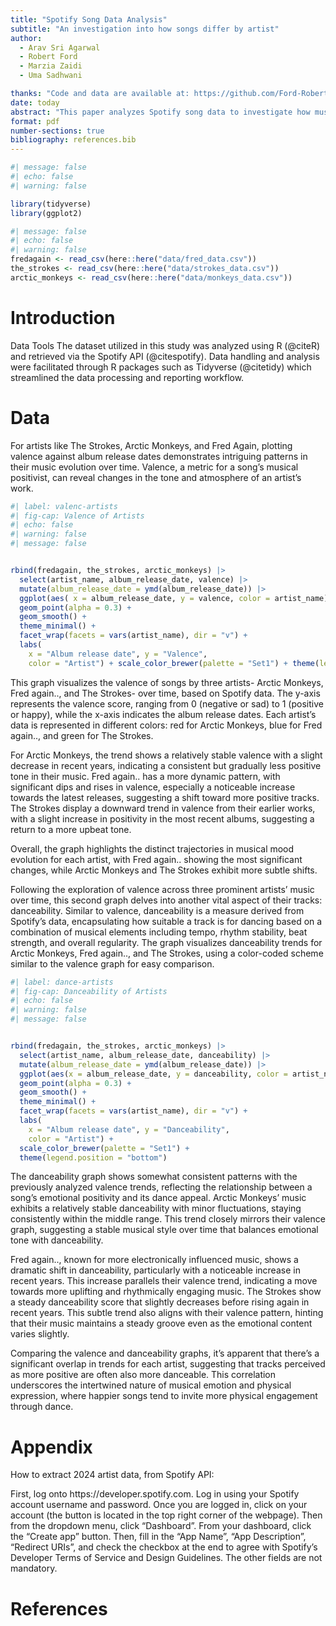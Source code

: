```yaml
---
title: "Spotify Song Data Analysis"
subtitle: "An investigation into how songs differ by artist"
author: 
  - Arav Sri Agarwal
  - Robert Ford
  - Marzia Zaidi
  - Uma Sadhwani

thanks: "Code and data are available at: https://github.com/Ford-Robert/spotify_songs"
date: today
abstract: "This paper analyzes Spotify song data to investigate how musical characteristics, such as valence and danceability, differ between three artists: Arctic Monkeys, Fred again.., and The Strokes. Using data retrieved from the Spotify API and analyzed in R, trends in emotional tone and danceability over time are visualized for each artist. The results show unique patterns in music evolution, with Fred again.. exhibiting the most dynamic changes, while Arctic Monkeys and The Strokes display more stable trajectories. These findings highlight the relationship between a song’s emotional positivity and its physical dance appeal."
format: pdf
number-sections: true
bibliography: references.bib
---
```


```r
#| message: false
#| echo: false
#| warning: false

library(tidyverse)
library(ggplot2)
```


```r
#| message: false
#| echo: false
#| warning: false
fredagain <- read_csv(here::here("data/fred_data.csv"))
the_strokes <- read_csv(here::here("data/strokes_data.csv"))
arctic_monkeys <- read_csv(here::here("data/monkeys_data.csv"))
```


# Introduction
Data Tools
The dataset utilized in this study was analyzed using R (@citeR) and retrieved via the Spotify API (@citespotify). Data handling and analysis were facilitated through R packages such as Tidyverse (@citetidy) which streamlined the data processing and reporting workflow.



# Data {#sec-data}

For artists like The Strokes, Arctic Monkeys, and Fred Again, plotting valence against album release dates demonstrates intriguing patterns in their music evolution over time. Valence, a metric for a song's musical positivist, can reveal changes in the tone and atmosphere of an artist's work. 

```r
#| label: valenc-artists
#| fig-cap: Valence of Artists
#| echo: false
#| warning: false
#| message: false


rbind(fredagain, the_strokes, arctic_monkeys) |> 
  select(artist_name, album_release_date, valence) |> 
  mutate(album_release_date = ymd(album_release_date)) |> 
  ggplot(aes( x = album_release_date, y = valence, color = artist_name)) + 
  geom_point(alpha = 0.3) + 
  geom_smooth() + 
  theme_minimal() + 
  facet_wrap(facets = vars(artist_name), dir = "v") + 
  labs( 
    x = "Album release date", y = "Valence", 
    color = "Artist") + scale_color_brewer(palette = "Set1") + theme(legend.position = "bottom")
```
This graph visualizes the valence of songs by three artists- Arctic Monkeys, Fred again.., and The Strokes- over time, based on Spotify data. The y-axis represents the valence score, ranging from 0 (negative or sad) to 1 (positive or happy), while the x-axis indicates the album release dates. Each artist's data is represented in different colors: red for Arctic Monkeys, blue for Fred again.., and green for The Strokes.

For Arctic Monkeys, the trend shows a relatively stable valence with a slight decrease in recent years, indicating a consistent but gradually less positive tone in their music. Fred again.. has a more dynamic pattern, with significant dips and rises in valence, especially a noticeable increase towards the latest releases, suggesting a shift toward more positive tracks. The Strokes display a downward trend in valence from their earlier works, with a slight increase in positivity in the most recent albums, suggesting a return to a more upbeat tone.

Overall, the graph highlights the distinct trajectories in musical mood evolution for each artist, with Fred again.. showing the most significant changes, while Arctic Monkeys and The Strokes exhibit more subtle shifts.

Following the exploration of valence across three prominent artists' music over time, this second graph delves into another vital aspect of their tracks: danceability. Similar to valence, danceability is a measure derived from Spotify's data, encapsulating how suitable a track is for dancing based on a combination of musical elements including tempo, rhythm stability, beat strength, and overall regularity. The graph visualizes danceability trends for Arctic Monkeys, Fred again.., and The Strokes, using a color-coded scheme similar to the valence graph for easy comparison.


```r
#| label: dance-artists
#| fig-cap: Danceability of Artists
#| echo: false
#| warning: false
#| message: false


rbind(fredagain, the_strokes, arctic_monkeys) |> 
  select(artist_name, album_release_date, danceability) |> 
  mutate(album_release_date = ymd(album_release_date)) |> 
  ggplot(aes(x = album_release_date, y = danceability, color = artist_name)) + 
  geom_point(alpha = 0.3) + 
  geom_smooth() + 
  theme_minimal() + 
  facet_wrap(facets = vars(artist_name), dir = "v") + 
  labs( 
    x = "Album release date", y = "Danceability", 
    color = "Artist") + 
  scale_color_brewer(palette = "Set1") + 
  theme(legend.position = "bottom")

```
The danceability graph shows somewhat consistent patterns with the previously analyzed valence trends, reflecting the relationship between a song's emotional positivity and its dance appeal. Arctic Monkeys' music exhibits a relatively stable danceability with minor fluctuations, staying consistently within the middle range. This trend closely mirrors their valence graph, suggesting a stable musical style over time that balances emotional tone with danceability.

Fred again.., known for more electronically influenced music, shows a dramatic shift in danceability, particularly with a noticeable increase in recent years. This increase parallels their valence trend, indicating a move towards more uplifting and rhythmically engaging music.
The Strokes show a steady danceability score that slightly decreases before rising again in recent years. This subtle trend also aligns with their valence pattern, hinting that their music maintains a steady groove even as the emotional content varies slightly.

Comparing the valence and danceability graphs, it's apparent that there's a significant overlap in trends for each artist, suggesting that tracks perceived as more positive are often also more danceable. This correlation underscores the intertwined nature of musical emotion and physical expression, where happier songs tend to invite more physical engagement through dance.

\newpage

# Appendix

How to extract 2024 artist data, from Spotify API:

First, log onto https://developer.spotify.com. Log in using your Spotify account username and password. Once you are logged in, click on your account (the button is located in the top right corner of the webpage). Then from the dropdown menu, click “Dashboard”. From your dashboard, click the “Create app” button. Then, fill in the “App Name”, “App Description”, “Redirect URIs”, and check the checkbox at the end to agree with Spotify's Developer Terms of Service and Design Guidelines. The other fields are not mandatory.




\newpage


# References


